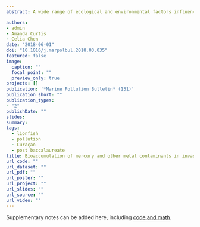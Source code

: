 ```yaml
---
abstract: A wide range of ecological and environmental factors influence metal bioaccumulation in fish. Studies of mercury and other metal contaminants in invasive Indo-Pacific lionfish are limited, yet consumption of the invasive predator is increasingly utilized as a management strategy. In this study, we examined the effects of body size, body condition, sex, trophic level, carbon source, diet, depth and capture location on mercury concentrations in lionfish collected from Curaçao. In addition, we examined whether or not a local oil refinery is the source of metal contamination in lionfish. Mercury concentrations ranged from 0.008 to 0.106 ppm and we found no effect of the oil refinery on metal bioaccumulation in lionfish. Although low mercury levels indicate lionfish are safe for consumption, elevated levels of other metals suggest a contamination source around Curaçao.

authors:
- admin
- Amanda Curtis
- Celia Chen
date: "2018-06-01"
doi: "10.1016/j.marpolbul.2018.03.035"
featured: false
image:
  caption: ""
  focal_point: ""
  preview_only: true
projects: []
publication: '*Marine Pollution Bulletin* (131)'
publication_short: ""
publication_types:
- "2"
publishDate: ""
slides:
summary:
tags:
  - lionfish
  - pollution
  - Curaçao
  - post baccalaureate
title: Bioaccumulation of mercury and other metal contaminants in invasive lionﬁsh (*Pterois volitans/miles*) from Curaçao
url_code: ""
url_dataset: ""
url_pdf: ""
url_poster: ""
url_project: ""
url_slides: ""
url_source: ""
url_video: ""
---
```


Supplementary notes can be added here, including [code and math](https://sourcethemes.com/academic/docs/writing-markdown-latex/).
